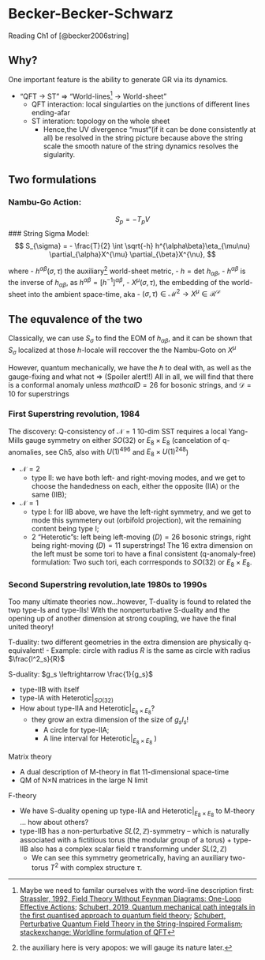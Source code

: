  
# Becker-Becker-Schwarz {#BBS}

Reading Ch1 of [@becker2006string]

##  Why?  {-}
One important feature is the ability to generate GR via its dynamics.

- "QFT $\rightarrow$ ST" $\Rightarrow$ "World-lines[^1]  $\rightarrow$ World-sheet"
  - QFT interaction: local singularties on the junctions of different lines ending-afar
  - ST interation: topology on the whole sheet
    * Hence,the UV divergence "must"(if it can be done consistently at all) be resolved in the string picture because above the string scale the smooth nature of the string dynamics resolves the sigularity.

## Two formulations
### Nambu-Go Action: 
$$
S_{p} = -T_{p}V
$$
### String Sigma Model:
$$
S_{\sigma} = - \frac{T}{2} \int \sqrt{-h} h^{\alpha\beta}\eta_{\mu\nu}
\partial_{\alpha}X^{\mu}
\partial_{\beta}X^{\nu},
$$

where 
  -  $h^{\alpha\beta}(\sigma, \tau)$ the auxiliary[^2] world-sheet metric, 
  - $h=\text{det} \,\, h_{\alpha\beta}$, 
  - $h^{\alpha\beta}$ is the inverse of $h_{\alpha\beta}$, as $h^{\alpha\beta} = [h^{-1}]^{\alpha\beta}$,
  - $X^{\mu}(\sigma, \tau)$, the embedding of the world-sheet into the ambient space-time, aka 
    - $(\sigma, \tau) \in \mathcal{M}^2 \rightarrow X^{\mu} \in \mathcal{R}^\mathcal{D}$



## The equvalence of the two

Classically, we can use $S_\sigma$ to find the EOM of $h_{\alpha\beta}$, and it can be shown that $S_\sigma$ localized at those $h$-locale will reccover the the Nambu-Goto on $X^\mu$

However, quantum mechanically, we have the $\hbar$ to deal with, as well as the gauge-fixing and what not =>  (Spoiler alert!!) All in all, we will find that there is a conformal anomaly unless $mathcal{D}=26$ for bosonic strings, and $\mathcal{D}=10$ for superstrings 





### First Superstring revolution, 1984

The discovery: Q-consistency of $\mathcal{N}=1$ 10-dim SST requires a local Yang-Mills gauge symmetry on either $SO(32)$ or $E_8\times E_8$ (cancelation of q-anomalies, see Ch5, also with $U(1)^{496}$ and $E_8 \times U(1)^{248}$)

- $\mathcal{N}=2$
  - type II: we have both left- and right-moving modes, and we get to choose the handedness on each, either the opposite (IIA) or the same (IIB);
- $\mathcal{N}=1$
  - type I: for IIB above, we have the left-right symmetry, and we get to mode this symmetery out (orbifold projection), wit the remaining content being type I;
  - 2 "Heterotic"s: left being left-moving  $\mathcal(D)=26$ bosonic strings, right being right-moving  $\mathcal(D)=11$ superstrings! The 16 extra dimension on the left must be some tori to have a final consistent (q-anomaly-free) formulation: Two such tori, each corrresponds to $SO(32)$ or $E_8\times E_8$.


### Second Superstring revolution,late 1980s to 1990s

Too many ultimate theories now...however, T-duality is found to related the twp type-Is and type-IIs! With the nonperturbative S-duality and the opening up of another dimension at strong coupling, we have the final united theory!

T-duality: two different geometries in the extra dimension are physically q-equivalent!
- Example: circle with radius $R$ is the same as circle with radius $\frac{l^2_s}{R}$

S-duality: $g_s \leftrightarrow \frac{1}{g_s}$ 

- type-IIB with itself 
- type-IA with $\text{Heterotic}|_{SO(32)}$
- How about type-IIA and $\text{Heterotic}|_{E_8 \times E_8}$?
    - they grow an extra dimension of the size of $g_s l_s$! 
      - A circle for type-IIA;
      - A line interval for $\text{Heterotic}|_{E_8 \times E_8}$ )

Matrix theory

- A dual description of M-theory in flat 11-dimensional space-time
- QM of N$\times$N matrices in the large N limit

F-theory

- We have S-duality opening up type-IIA and $\text{Heterotic}|_{E_8 \times E_8}$ to M-theory ... how about others?
- type-IIB has a non-perturbative $SL(2,\mathbb{Z})$-symmetry -- which is naturally associated with a fictitious torus (the modular group of a torus) +  type-IIB also has a complex scalar field $\tau$ transforming under $SL(2,\mathbb{Z})$
  - We can see this symmetry geometrically, having an auxiliary two-torus $T^2$ with complex structure $\tau$.



[^1]: Maybe we need to familar ourselves with the word-line description first: 
[Strassler, 1992, Field Theory Without Feynman Diagrams: One-Loop Effective Actions](https://arxiv.org/abs/hep-ph/9205205); [Schubert, 2019, Quantum mechanical path integrals in the first quantised approach to quantum field theory](https://arxiv.org/abs/1912.10004); [Schubert, Perturbative Quantum Field Theory in the String-Inspired Formalism](https://arxiv.org/abs/hep-th/0101036); [stackexchange: Worldline formulation of QFT](https://physics.stackexchange.com/questions/522717/worldline-formulation-of-qft)

[^2]: the auxiliary here is very apopos: we will gauge its nature later.


